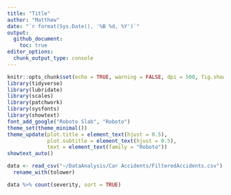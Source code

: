 ```yaml
---
title: "Title"
author: "Matthew"
date: "`r format(Sys.Date(), '%B %d, %Y')`"
output: 
  github_document:
    toc: true
editor_options: 
  chunk_output_type: console
---
```


```r
knitr::opts_chunk$set(echo = TRUE, warning = FALSE, dpi = 500, fig.showtext = TRUE)
library(tidyverse)
library(lubridate)
library(scales)
library(patchwork)
library(sysfonts)
library(showtext)
font_add_google("Roboto Slab", "Roboto")
theme_set(theme_minimal())
theme_update(plot.title = element_text(hjust = 0.5),
             plot.subtitle = element_text(hjust = 0.5),
             text = element_text(family = "Roboto"))
showtext_auto()
```

```r
data <- read_csv("~/DataAnalysis/Car Accidents/FilteredAccidents.csv") %>% 
  rename_with(tolower)
```

```r
data %>% count(severity, sort = TRUE)
```

